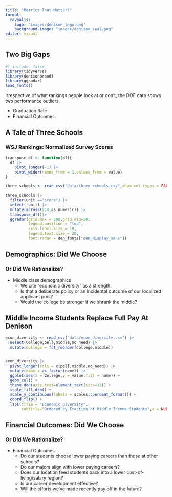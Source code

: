 ```yaml
---
title: "Metrics That Matter?"
format: 
  revealjs:
    logo: "images/denison_logo.png"
    background-image: "images/denison_seal.png"
editor: visual
---
```


## Two Big Gaps

```r
#| include: false
library(tidyverse)
library(denisonbrand)
library(ggradar)
load_fonts()
```

Irrespective of what rankings people look at or don't, the DOE data shows two performance outliers.

-   Graduation Rate
-   Financial Outcomes

## A Tale of Three Schools
### WSJ Rankings: Normalized Survey Scores

```r
transpose_df <- function(df){
  df |> 
    pivot_longer(-1) |> 
    pivot_wider(names_from = 1,values_from = value)
}

three_schools <- read_csv("data/three_schools.csv",show_col_types = FALSE)

three_schools |> 
  filter(unit =="score") |> 
  select(-unit) |> 
  mutate(across(2:4,as.numeric)) |> 
  transpose_df()|> 
  ggradar(grid.max = 100,grid.mid=50,
          legend.position = "top",
          axis.label.size = 10,
          legend.text.size = 20,
          font.radar = den_fonts["den_display_sans"])

```

 
## Demographics: Did We Choose

### Or Did We Rationalize?

-   Middle class demographics
    -   We cite "economic diversity" as a strength.
    -   Is that a deliberate policy or an incidental outcome of our localized applicant pool?
    -   Would the college be stronger if we shrank the middle?

## Middle Income Students Replace Full Pay At Denison

```r
econ_diversity <- read_csv("data/econ_diversity.csv") |> 
  select(College,pell,middle,no_need) |>
  mutate(College = fct_reorder(College,middle))


econ_diversity |> 
  pivot_longer(cols = c(pell,middle,no_need)) |>
  mutate(name = as_factor(name)) |> 
  ggplot(aes(x = College,y = value,fill = name)) +
  geom_col() +
  theme_den(axis.text=element_text(size=12)) +
  scale_fill_den() +
  scale_y_continuous(labels = scales::percent_format()) +
  coord_flip() +
  labs(title = "Economic Diversity",
       subtitle="Ordered by Fraction of Middle Income Students",x = NULL,y = NULL)
```

## Financial Outcomes: Did We Choose

### Or Did We Rationalize?

-   Financial Outcomes
    -   Do our students choose lower paying careers than those at other schools?
    -   Do our majors align with lower paying careers?
    -   Does our location feed students back into a lower cost-of-living/salary region?
    -   Is our career development effective?
    -   Will the efforts we've made recently pay off in the future?
